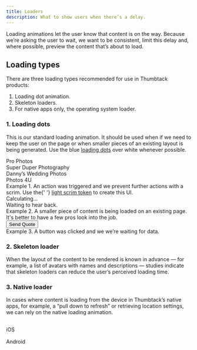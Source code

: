 ```yaml
---
title: Loaders
description: What to show users when there’s a delay.
---
```




Loading animations let the user know that content is on the way. Because we’re asking the user to wait, we want to be consistent, limit this delay and, where possible, preview the content that’s about to load.

## Loading types

There are three loading types recommended for use in Thumbtack products:

1. Loading dot animation.
2. Skeleton loaders.
3. For native apps only, the operating system loader.

### 1. Loading dots

This is our standard loading animation. It should be used when if we need to keep the user on the page or when smaller pieces of an existing layout is being generated. Use the blue [loading dots](/components/loader-dots/react/) over white whenever possible.

<div class="grid">
    <div class="m_col-4 mb3 m_mb0">
        <div className="h6 ba bw-2 b-gray br2 pa3 bg-white relative overflow-hidden">
            <div className="flex mb2">
                <div
                    className="w4 h4 mr2 br2 flex-none cover"
                    style={{ background: 'url("https://picsum.photos/300/300")' }}
                />
                <Text size={3} className="black-300 b">
                    Pro Photos
                </Text>
            </div>
            <div className="flex mb2">
                <div
                    className="w4 h4 mr2 br2 flex-none cover"
                    style={{ background: 'url("https://picsum.photos/301/301")' }}
                />
                <Text size={3} className="black-300 b">
                    Super Duper Photography
                </Text>
            </div>
            <div className="flex mb2">
                <div
                    className="w4 h4 mr2 br2 flex-none cover"
                    style={{ background: 'url("https://picsum.photos/302/302")' }}
                />
                <Text size={3} className="black-300 b">
                    Danny’s Wedding Photos
                </Text>
            </div>
            <div className="flex mb2">
                <div
                    className="w4 h4 mr2 br2 flex-none cover"
                    style={{ background: 'url("https://picsum.photos/304/304")' }}
                />
                <Text size={3} className="black-300 b">
                    Photos 4U
                </Text>
            </div>
            <div
                className="absolute top-0 left-0 w-100 h-100 flex items-center justify-center"
                style={{ background: 'rgba(255,255,255,0.7)' }}
            >
                <LoaderDots size="small" />
            </div>
        </div>
        <Text size={2} className="mt2 black-300">
            <span className="b">Example 1.</span> An action was triggered and we prevent further
            actions with a scrim. Use the{' '}
            <a href="/tokens/scss/#section-scrim">light scrim token</a> to create this UI.
        </Text>
    </div>
    <div class="m_col-4 mb3 m_mb0">
        <div className="h6 ba bw-2 b-gray br2 pa3 bg-white">
            <div className="flex items-center bb b-gray-300 pb2 mb2">
                <LoaderDots size="small" />
                <Text size={2} className="black-300 ml2">
                    Calculating&hellip;
                </Text>
            </div>
            <div>
                <Title size={6} className="mb1">
                    You contacted this pro.
                </Title>
                <div className="flex items-center">
                    <ContentModifierTimeSmall className="gray mr1" />
                    <Text size={2} className="black-300">
                        Waiting to hear back.
                    </Text>
                </div>
            </div>
        </div>
        <Text size={2} className="mt2 black-300">
            <span className="b">Example 2.</span> A smaller piece of content is being loaded on an
            existing page.
        </Text>
    </div>
    <div class="m_col-4 mb3 m_mb0">
        <div className="h6 ba bw-2 b-gray br2 pa3 flex flex-column bg-white">
            <div className="flex-1">
                <Title size={6} className="mb2">
                    Share your project.
                </Title>
                <Text size={2} className="black-300">
                    It's better to have a few pros look into the job.
                </Text>
            </div>
            <div className="flex-none">
                <Button isLoading size="small" width="full">
                    Send Quote
                </Button>
            </div>
        </div>
        <Text size={2} className="mt2 black-300">
            <span className="b">Example 3.</span> A button was clicked and we we’re waiting for
            data.
        </Text>
    </div>
</div>

### 2. Skeleton loader

When the layout of the content to be rendered is known in advance — for example, a list of avatars with names and descriptions — studies indicate that skeleton loaders can reduce the user’s perceived loading time.

<div class="grid">
    <div class="m_col-4 mb3 m_mb0">
        <div className="h6 ba bw-2 b-gray br2 pa3 bg-white overflow-hidden">
            <Title size={6} className="mb2">
                Projects
            </Title>
            <div className="flex mb2">
                <div className="flex-none mr2 w4">
                    <Skeleton aspectRatio="1:1" />
                </div>
                <div className="flex-1">
                    <Text size={3} className="black-300 b">
                        <Skeleton type="text" />
                        <Skeleton type="text" width="50%" />
                    </Text>
                </div>
            </div>
            <div className="flex mb2">
                <div className="flex-none mr2 w4">
                    <Skeleton aspectRatio="1:1" />
                </div>
                <div className="flex-1">
                    <Text size={3} className="black-300 b">
                        <Skeleton type="text" />
                        <Skeleton type="text" width="50%" />
                    </Text>
                </div>
            </div>
            <div className="flex mb2">
                <div className="flex-none mr2 w4">
                    <Skeleton aspectRatio="1:1" />
                </div>
                <div className="flex-1">
                    <Text size={3} className="black-300 b">
                        <Skeleton type="text" />
                        <Skeleton type="text" width="50%" />
                    </Text>
                </div>
            </div>
            <div className="flex">
                <div className="flex-none mr2 w4">
                    <Skeleton aspectRatio="1:1" />
                </div>
                <div className="flex-1">
                    <Text size={3} className="black-300 b">
                        <Skeleton type="text" />
                        <Skeleton type="text" width="50%" />
                    </Text>
                </div>
            </div>
        </div>
    </div>
    <div class="m_col-4 mb3 m_mb0">
        <div className="h6 ba bw-2 b-gray br2 pa3 bg-white overflow-hidden">
            <Title size={6} className="mb2">
                Popular services
            </Title>
            <div className="mb3">
                <div className="flex-none mb2">
                    <Skeleton aspectRatio="7:3" />
                </div>
                <Text size={3} className="black-300 b">
                    <Skeleton type="text" />
                    <Skeleton type="text" width="50%" />
                </Text>
            </div>
            <div>
                <div className="flex-none mb2">
                    <Skeleton aspectRatio="7:3" />
                </div>
                <Text size={3} className="black-300 b">
                    <Skeleton type="text" />
                    <Skeleton type="text" width="50%" />
                </Text>
            </div>
        </div>
    </div>
</div>

### 3. Native loader

In cases where content is loading from the device in Thumbtack’s native apps, for example, a “pull down to refresh” or retrieving location settings, we can rely on the native loading animation.

<div class="grid">
    <div class="m_col-4 mb3 m_mb0">
        <div className="h5 ba bw-2 b-gray br2 pa3 bg-white flex items-center justify-center">
            <img src={loaderIos} width="16" />
        </div>
        <Text size={2} className="b mt1">
            iOS
        </Text>
    </div>
    <div class="m_col-4 mb3 m_mb0">
        <div className="h5 ba bw-2 b-gray br2 pa3 bg-white flex items-center justify-center">
            <img src={loaderAndroid} width="16" />
        </div>
        <Text size={2} className="b mt1">
            Android
        </Text>
    </div>
</div>
